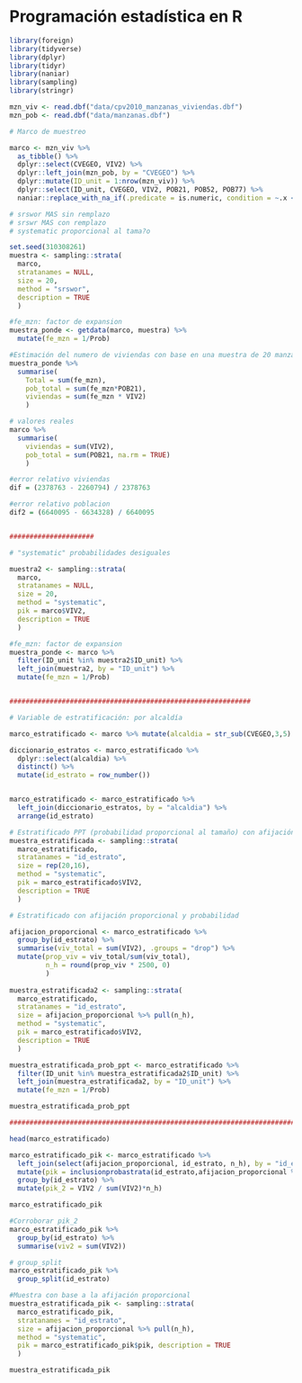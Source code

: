 # Programación estadística en R

```r
library(foreign)
library(tidyverse)
library(dplyr) 
library(tidyr) 
library(naniar)
library(sampling)
library(stringr)

mzn_viv <- read.dbf("data/cpv2010_manzanas_viviendas.dbf") 
mzn_pob <- read.dbf("data/manzanas.dbf")

# Marco de muestreo 

marco <- mzn_viv %>% 
  as_tibble() %>% 
  dplyr::select(CVEGEO, VIV2) %>% 
  dplyr::left_join(mzn_pob, by = "CVEGEO") %>% 
  dplyr::mutate(ID_unit = 1:nrow(mzn_viv)) %>% 
  dplyr::select(ID_unit, CVEGEO, VIV2, POB21, POB52, POB77) %>% 
  naniar::replace_with_na_if(.predicate = is.numeric, condition = ~.x < 0)

# srswor MAS sin remplazo
# srswr MAS con remplazo
# systematic proporcional al tama?o

set.seed(310308261)
muestra <- sampling::strata(
  marco, 
  stratanames = NULL, 
  size = 20, 
  method = "srswor", 
  description = TRUE
  )

#fe_mzn: factor de expansion
muestra_ponde <- getdata(marco, muestra) %>% 
  mutate(fe_mzn = 1/Prob)

#Estimación del numero de viviendas con base en una muestra de 20 manzanas
muestra_ponde %>% 
  summarise(
    Total = sum(fe_mzn), 
    pob_total = sum(fe_mzn*POB21),
    viviendas = sum(fe_mzn * VIV2)
    )

# valores reales
marco %>% 
  summarise(
    viviendas = sum(VIV2),
    pob_total = sum(POB21, na.rm = TRUE)
    )

#error relativo viviendas
dif = (2378763 - 2260794) / 2378763

#error relativo poblacion
dif2 = (6640095 - 6634328) / 6640095


#####################

# "systematic" probabilidades desiguales 

muestra2 <- sampling::strata(
  marco, 
  stratanames = NULL, 
  size = 20,
  method = "systematic", 
  pik = marco$VIV2, 
  description = TRUE
  )

#fe_mzn: factor de expansion
muestra_ponde <- marco %>% 
  filter(ID_unit %in% muestra2$ID_unit) %>% 
  left_join(muestra2, by = "ID_unit") %>% 
  mutate(fe_mzn = 1/Prob)


############################################################

# Variable de estratificación: por alcaldía 

marco_estratificado <- marco %>% mutate(alcaldia = str_sub(CVEGEO,3,5) ) 

diccionario_estratos <- marco_estratificado %>%
  dplyr::select(alcaldia) %>% 
  distinct() %>% 
  mutate(id_estrato = row_number())


marco_estratificado <- marco_estratificado %>% 
  left_join(diccionario_estratos, by = "alcaldia") %>%
  arrange(id_estrato)

# Estratificado PPT (probabilidad proporcional al tamaño) con afijación simple (mismo tamaño de muestra)
muestra_estratificada <- sampling::strata(
  marco_estratificado, 
  stratanames = "id_estrato",
  size = rep(20,16), 
  method = "systematic", 
  pik = marco_estratificado$VIV2, 
  description = TRUE
  )

# Estratificado con afijación proporcional y probabilidad 

afijacion_proporcional <- marco_estratificado %>% 
  group_by(id_estrato) %>% 
  summarise(viv_total = sum(VIV2), .groups = "drop") %>% 
  mutate(prop_viv = viv_total/sum(viv_total),
         n_h = round(prop_viv * 2500, 0)
         )
                      
muestra_estratificada2 <- sampling::strata(
  marco_estratificado, 
  stratanames = "id_estrato",
  size = afijacion_proporcional %>% pull(n_h),
  method = "systematic", 
  pik = marco_estratificado$VIV2,
  description = TRUE
  )

muestra_estratificada_prob_ppt <- marco_estratificado %>% 
  filter(ID_unit %in% muestra_estratificada2$ID_unit) %>% 
  left_join(muestra_estratificada2, by = "ID_unit") %>% 
  mutate(fe_mzn = 1/Prob)

muestra_estratificada_prob_ppt

################################################################################

head(marco_estratificado)

marco_estratificado_pik <- marco_estratificado %>% 
  left_join(select(afijacion_proporcional, id_estrato, n_h), by = "id_estrato") %>% 
  mutate(pik = inclusionprobastrata(id_estrato,afijacion_proporcional %>% pull(n_h))) %>% 
  group_by(id_estrato) %>% 
  mutate(pik_2 = VIV2 / sum(VIV2)*n_h)

marco_estratificado_pik

#Corroborar pik_2
marco_estratificado_pik %>% 
  group_by(id_estrato) %>% 
  summarise(viv2 = sum(VIV2))

# group_split 
marco_estratificado_pik %>% 
  group_split(id_estrato)

#Muestra con base a la afijación proporcional 
muestra_estratificada_pik <- sampling::strata(
  marco_estratificado_pik,
  stratanames = "id_estrato",
  size = afijacion_proporcional %>% pull(n_h),
  method = "systematic", 
  pik = marco_estratificado_pik$pik, description = TRUE
  )

muestra_estratificada_pik

```



